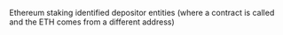 Ethereum staking identified depositor entities (where a contract is called and the ETH comes from a different address)